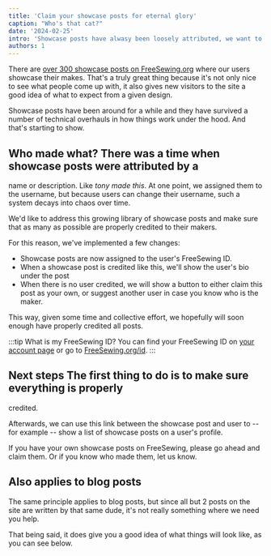 ```yaml
---
title: 'Claim your showcase posts for eternal glory'
caption: "Who's that cat?"
date: '2024-02-25'
intro: 'Showcase posts have alwasy been loosely attributed, we want to fix that'
authors: 1
---
```


There are [over 300 showcase posts on FreeSewing.org](/showcase) where our
users showcase their makes. That's a truly great thing because it's not only
nice to see what people come up with, it also gives new visitors to the site a
good idea of what to expect from a given design.

<!-- truncate -->

Showcase posts have been around for a while and they have survived a number of
technical overhauls in how things work under the hood. And that's starting to
show.

## Who made what? There was a time when showcase posts were attributed by a

name or description. Like _tony made this_. At one point, we assigned them to
the username, but because users can change their username, such a system decays
into chaos over time.

We'd like to address this growing library of showcase posts and make sure that
as many as possible are properly credited to their makers.

For this reason, we've implemented a few changes:

- Showcase posts are now assigned to the user's FreeSewing ID.
- When a showcase post is credited like this, we'll show the user's bio under
  the post
- When there is no user credited, we will show a button to either claim this
  post as your own, or suggest another user in case you know who is the maker.

This way, given some time and collective effort, we hopefully will soon enough
have properly credited all posts.

:::tip What is my FreeSewing ID? You can find your FreeSewing ID on [your
account page](/account) or go to [FreeSewing.org/id](/id). :::

## Next steps The first thing to do is to make sure everything is properly

credited.

Afterwards, we can use this link between the showcase post and user to -- for
example -- show a list of showcase posts on a user's profile.

If you have your own showcase posts on FreeSewing, please go ahead and claim
them. Or if you know who made them, let us know.

## Also applies to blog posts

The same principle applies to blog posts, but since all but 2 posts on the site
are written by that same dude, it's not really something where we need you
help.

That being said, it does give you a good idea of what things will look like, as
you can see below.
